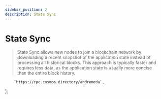 ```yaml
---
sidebar_position: 2
description: State Sync
---
```


# State Sync

> State Sync allows new nodes to join a blockchain network by downloading a recent snapshot of the application state instead of processing all historical blocks. This approach is typically faster and requires less data, as the application state is usually more concise than the entire block history.



		`https://rpc.cosmos.directory/andromeda`,
];



<SelectPaste endpoints={endpoints} codeTemplate={stateSync} home={home} binary={binary} tip="Click on any RPC to paste it into the code block." />